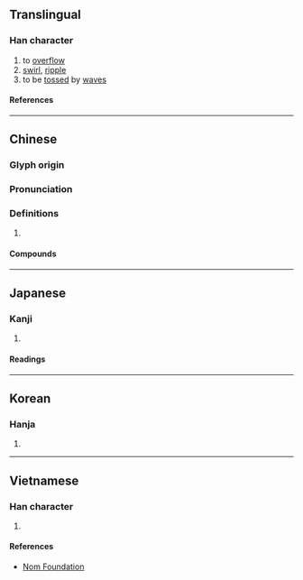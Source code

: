 {{also|瀁}}
{{character info/new}}
==Translingual==

===Han character===
{{Han char|rn=85|rad=水|as=11|sn=14|four=38132|canj=ETGE|ids=⿰氵羕}}

# to [[overflow]]
# [[swirl]], [[ripple]]
# to be [[tossed]] by [[wave]]s

====References====
{{Han ref|kx=0648.050|dkj=18184|dj=1058.020|hdz=31729.110|uh=6F3E}}

----

==Chinese==
{{zh-forms}}

===Glyph origin===
{{Han etym}}
{{Han compound|水|羕|c1=s|c2=p|t1=water|ls=psc}}

===Pronunciation===
{{zh-pron
|m=yàng
|c=joeng6
|mn=qz,xm:iōng/zz:iāng
|mc=y
|oc=y
|cat=v
}}

===Definitions===
{{zh-hanzi}}

# {{rfdef|zh}}

====Compounds====
{{zh-der|屈漾|滉漾|漾漾|神魂蕩漾|春心蕩漾|漾奶|潢漾|波漾|盪漾|波光蕩漾|漾舟|死模活漾|撇漾|蕩漾|飛漾|餘波盪漾}}

----

==Japanese==

===Kanji===
{{ja-kanji|grade=|rs=水11}}

# {{defn|lang=ja|sort=水11}}

====Readings====
{{ja-readings
|on=よう
|kun=ただよう
}}

----

==Korean==

===Hanja===
{{ko-hanja|양}}

# {{defn|lang=ko|sort=水11}}

----

==Vietnamese==

===Han character===
{{vi-readings|rs=水11|reading=dạng}}

# {{defn|lang=vi|sort=水11}}

====References====
*[http://nomfoundation.org/common/nom_details.php?codepoint=6f3e Nom Foundation]
